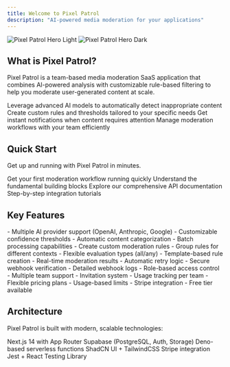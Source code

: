 ```yaml
---
title: Welcome to Pixel Patrol
description: "AI-powered media moderation for your applications"
---
```


<img
  className="block dark:hidden"
  src="/images/hero-light.png"
  alt="Pixel Patrol Hero Light"
/>
<img
  className="hidden dark:block"
  src="/images/hero-dark.png"
  alt="Pixel Patrol Hero Dark"
/>

## What is Pixel Patrol?

Pixel Patrol is a team-based media moderation SaaS application that combines AI-powered analysis with customizable rule-based filtering to help you moderate user-generated content at scale.

<CardGroup cols={2}>
  <Card
    title="AI-Powered Moderation"
    icon="robot"
    href="/features/ai-moderation"
  >
    Leverage advanced AI models to automatically detect inappropriate content
  </Card>
  <Card
    title="Rule-Based Filtering"
    icon="filter"
    href="/features/rule-based-moderation"
  >
    Create custom rules and thresholds tailored to your specific needs
  </Card>
  <Card
    title="Real-time Webhooks"
    icon="webhook"
    href="/features/webhook-notifications"
  >
    Get instant notifications when content requires attention
  </Card>
  <Card
    title="Team Collaboration"
    icon="users"
    href="/features/team-management"
  >
    Manage moderation workflows with your team efficiently
  </Card>
</CardGroup>

## Quick Start

Get up and running with Pixel Patrol in minutes.

<CardGroup cols={2}>
  <Card
    title="Start in 5 minutes"
    icon="rocket"
    href="/quickstart"
  >
    Get your first moderation workflow running quickly
  </Card>
  <Card
    title="Core Concepts"
    icon="book"
    href="/concepts/teams"
  >
    Understand the fundamental building blocks
  </Card>
  <Card
    title="API Reference"
    icon="code"
    href="/api-reference/introduction"
  >
    Explore our comprehensive API documentation
  </Card>
  <Card
    title="Integration Guides"
    icon="puzzle"
    href="/guides/nextjs-integration"
  >
    Step-by-step integration tutorials
  </Card>
</CardGroup>

## Key Features

<AccordionGroup>
  <Accordion title="🤖 AI Moderation" icon="robot">
    - Multiple AI provider support (OpenAI, Anthropic, Google)
    - Customizable confidence thresholds
    - Automatic content categorization
    - Batch processing capabilities
  </Accordion>
  
  <Accordion title="📏 Rule-Based System" icon="filter">
    - Create custom moderation rules
    - Group rules for different contexts
    - Flexible evaluation types (all/any)
    - Template-based rule creation
  </Accordion>
  
  <Accordion title="🔔 Webhook Notifications" icon="webhook">
    - Real-time moderation results
    - Automatic retry logic
    - Secure webhook verification
    - Detailed webhook logs
  </Accordion>
  
  <Accordion title="👥 Team Management" icon="users">
    - Role-based access control
    - Multiple team support
    - Invitation system
    - Usage tracking per team
  </Accordion>
  
  <Accordion title="💳 Subscription Billing" icon="credit-card">
    - Flexible pricing plans
    - Usage-based limits
    - Stripe integration
    - Free tier available
  </Accordion>
</AccordionGroup>

## Architecture

Pixel Patrol is built with modern, scalable technologies:

<CardGroup cols={3}>
  <Card title="Frontend" icon="browser">
    Next.js 14 with App Router
  </Card>
  <Card title="Backend" icon="database">
    Supabase (PostgreSQL, Auth, Storage)
  </Card>
  <Card title="Edge Functions" icon="bolt">
    Deno-based serverless functions
  </Card>
  <Card title="UI Framework" icon="palette">
    ShadCN UI + TailwindCSS
  </Card>
  <Card title="Payments" icon="credit-card">
    Stripe integration
  </Card>
  <Card title="Testing" icon="flask">
    Jest + React Testing Library
  </Card>
</CardGroup>